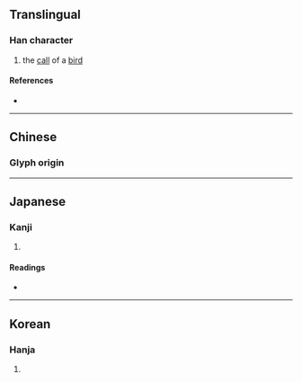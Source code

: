 {{character info}}
==Translingual==

===Han character===
{{Han char|rn=30|rad=口|as=10|sn=13|four=62017|canj=RVVU|ids=⿰口邕}}

# the [[call]] of a [[bird]]

====References====
* {{Han ref|kx=0202.100|dkj=04054|dj=0424.330|hdz=10672.070|uh=55C8|ud=21960|bh=DCDC|bd=56540}}

----

==Chinese==

===Glyph origin===
{{Han etym}}
{{zh-see|噰|v}}

----

==Japanese==

===Kanji===
{{ja-kanji|grade=|rs=口10}}

# {{rfdef|ja|sort=口10}}

====Readings====
* {{ja-readings|on=[[よう]] (yō), [[ゆ]] (yu)|kun=}}

----

==Korean==

===Hanja===
{{ko-hanja|hangeul=옹|rv=ong|mr=ong}}

# {{rfdef|ko|sort=口10}}